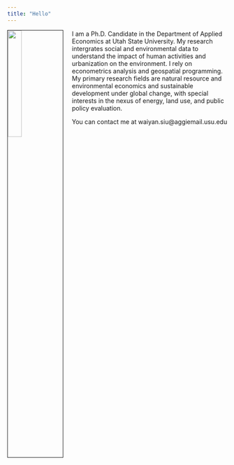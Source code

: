 ```yaml
---
title: "Hello"
---
```

<img src="/Users/waiyansiu/Google Drive/GitHub/webpage/me.jpg" style="width:25%; border:1px solid; margin-right: 20px" align="left">

I am a Ph.D. Candidate in the Department of Applied Economics at Utah State University. My research intergrates social and environmental data to understand the impact of human activities and urbanization on the environment. I rely on econometrics analysis and geospatial programming. My primary research fields are natural resource and environmental economics and sustainable development under global change, with special interests in the nexus of energy, land use, and public policy evaluation.

You can contact me at waiyan.siu@aggiemail.usu.edu